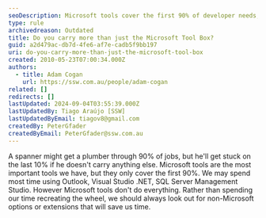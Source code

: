 ```yaml
---
seoDescription: Microsoft tools cover the first 90% of developer needs, but carrying additional non-Microsoft options can save time and boost productivity.
type: rule
archivedreason: Outdated
title: Do you carry more than just the Microsoft Tool Box?
guid: a2d479ac-db7d-4fe6-af7e-cadb5f9bb197
uri: do-you-carry-more-than-just-the-microsoft-tool-box
created: 2010-05-23T07:00:34.000Z
authors:
  - title: Adam Cogan
    url: https://ssw.com.au/people/adam-cogan
related: []
redirects: []
lastUpdated: 2024-09-04T03:55:39.000Z
lastUpdatedBy: Tiago Araújo [SSW]
lastUpdatedByEmail: tiagov8@gmail.com
createdBy: PeterGfader
createdByEmail: PeterGfader@ssw.com.au
---
```


A spanner might get a plumber through 90% of jobs, but he'll get stuck on the last 10% if he doesn't carry anything else.
Microsoft tools are the most important tools we have, but they only cover the first 90%. We may spend most time using Outlook, Visual Studio .NET, SQL Server Management Studio. However Microsoft tools don't do everything.
Rather than spending our time recreating the wheel, we should always look out for non-Microsoft options or extensions that will save us time.
